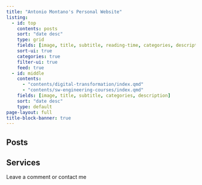 ```yaml
---
title: "Antonio Montano's Personal Website"
listing:
  - id: top
    contents: posts
    sort: "date desc"
    type: grid
    fields: [image, title, subtitle, reading-time, categories, description, author, date]
    sort-ui: true
    categories: true
    filter-ui: true
    feed: true
  - id: middle
    contents: 
      - "contents/digital-transformation/index.qmd"
      - "contents/sw-engineering-courses/index.qmd"
    fields: [image, title, subtitle, categories, description]
    sort: "date desc"
    type: default
page-layout: full
title-block-banner: true
---
```


## Posts

::: {#top}
:::

## Services

::: {#middle}
:::

Leave a comment or contact me
